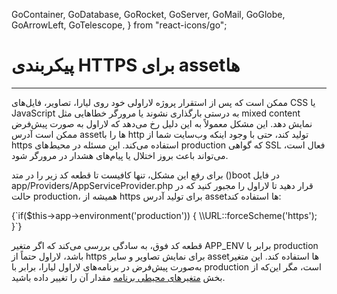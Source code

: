   GoContainer,
  GoDatabase,
  GoRocket,
  GoServer,
  GoMail,
  GoGlobe,
  GoArrowLeft,
  GoTelescope,
} from "react-icons/go";


<Layout>
<Head>
<title>مستندات پیکربندی HTTPS برای Assets - لیارا</title>
<meta property="og:title" content="مستندات خدمات رایانش ابری لیارا" />
<meta property="og:description" content="مستندات مربوط به "  />
<meta property="og:image" content="https://media.liara.ir/logos/liara-poster.jpg" />
</Head>


# پیکربندی HTTPS برای assetها
<hr className="mb-2" />

ممکن است که پس از استقرار پروژه لاراولی خود روی لیارا، تصاویر، فایل‌های CSS یا JavaScript به درستی بارگذاری نشوند یا مرورگر خطاهایی مثل <Important>mixed content</Important> نمایش دهد.
این مشکل معمولاً به این دلیل رخ می‌دهد که لاراول به صورت پیش‌فرض ممکن است آدرس assetها را با <Important>http</Important> تولید کند، حتی با وجود اینکه وب‌سایت شما از <Important>https</Important> استفاده می‌کند. این مسئله در محیط‌های production که گواهی SSL فعال است، می‌تواند باعث بروز اختلال یا پیام‌های هشدار در مرورگر شود.
<div className="h-2" />

برای رفع این مشکل، تنها کافیست تا قطعه کد زیر را در متد <Important>()boot</Important> در فایل <Important>app/Providers/AppServiceProvider.php</Important> قرار دهید تا لاراول را مجبور کنید که در حالت production، همیشه از <Important>https</Important> برای تولید آدرس assetها استفاده کند:

<div className="h-2" />
<div dir='ltr'>
    <Highlight className="php">
        {`if($this->app->environment('production')) {
    \\URL::forceScheme('https');
}`}
    </Highlight>
</div>
<div className="h-2" />

قطعه کد فوق، به سادگی بررسی می‌کند که اگر متغیر <Important>APP_ENV</Important> برابر با <Important>production</Important> باشد، لاراول حتماً از <Important>https</Important> برای نمایش تصاویر و سایر assetها استفاده کند. این متغیر به‌صورت پیش‌فرض در برنامه‌های لاراول لیارا، برابر با <Important>production</Important> است، مگر این‌که از بخش <a href="/paas/details/envs" className="text-[#2196f3]">متغیرهای محیطی برنامه</a> مقدار آن را تغییر داده باشید.


</Layout>